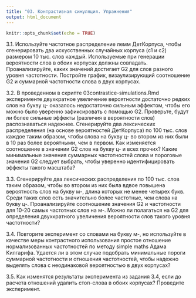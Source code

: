 ```yaml
---
title: "03. Контрастивная симуляция. Упражнения"
output: html_document
---
```


```r
knitr::opts_chunk$set(echo = TRUE)
```

3.1. Используйте частотное распределение лемм ДетКорпуса, чтобы
сгенерировать два искусственных случайных корпуса (c1 и c2) размером
10 тыс. слов каждый. Используемые при генерации вероятности слов в
обоих корпусах должны совпадать. Проанализируйте, каких значений
достигает G2 для слов разного уровня частотности. Постройте график,
визаулизирующий соотношение G2 и суммарной частотности слова в двух
корпусах.

3.2. В проведенном в скрипте 03contrastice-simulations.Rmd
эксперименте двухкратное увеличение вероятности достаточно редких слов
на букву ц- оказалось недостаточно сильным эффектом, чтобы его можно
было уверенно зафиксировать с помощью G2. Проверьте, будут ли более
сильные эффекты (различия в вероятности слов) распознаваться надежнее.
Сгенерируйте два лексических распределения (на основе вероятностей
ДетКорпуса) по 100 тыс. слов каждое таким образом, чтобы слова на
букву ц- во втором из них были в 10 раз более вероятными, чем в
первом. Как изменяется соотношение в значении G2 слов на букву ц- и
всех прочих? Какие минимальные значения суммарных частотностей слова и
пороговые значения G2 следует выбрать, чтобы уверенно идентифицировать 
эффекты такого масштаба?

3.3. Сгенерируйте два лексических распределения по 100 тыс. слов таким
образом, чтобы во втором из них была вдвое повышена вероятность слов
на букву м-, длина которых не менее четырех букв. Среди таких слов
есть значительно более частотные, чем слова на букву
ц-. Проанализируйте соотношение значения G2 и частотности для 10-20
самых частотных слов на м-. Можно ли полагаться на G2 для определения
двухкратного увеличения вероятности слов такого уровня частотности?

3.4. Повторите эксперимент со словами на букву м-, но используйте в
качестве меры контрастного использования простое отношение
нормализованных частотностей по методу simple maths Адама Килгарифа. 
Удается ли в этом случае подобрать минимальные пороги суммарной
частотности и отношения частотностей, чтобы надежно выделять слова с
неодинаковой вероятностью в двух корпусах?

3.5. Как изменятся результаты эксперимента из задания 3.4, если до
расчета отношений удалить стоп-слова в обоих корпусах? Проведите
эксперимент. 


